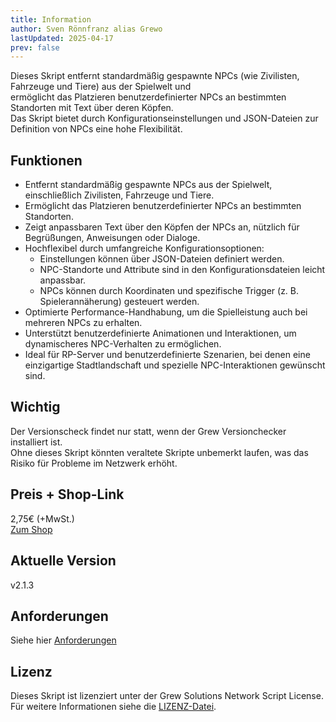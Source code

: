 ```yaml
---
title: Information
author: Sven Rönnfranz alias Grewo
lastUpdated: 2025-04-17
prev: false
---
```


Dieses Skript entfernt standardmäßig gespawnte NPCs (wie Zivilisten, Fahrzeuge und Tiere) aus der Spielwelt und<br/>
ermöglicht das Platzieren benutzerdefinierter NPCs an bestimmten Standorten mit Text über deren Köpfen.<br/>
Das Skript bietet durch Konfigurationseinstellungen und JSON-Dateien zur Definition von NPCs eine hohe Flexibilität.

## Funktionen
* Entfernt standardmäßig gespawnte NPCs aus der Spielwelt, einschließlich Zivilisten, Fahrzeuge und Tiere.
* Ermöglicht das Platzieren benutzerdefinierter NPCs an bestimmten Standorten.
* Zeigt anpassbaren Text über den Köpfen der NPCs an, nützlich für Begrüßungen, Anweisungen oder Dialoge.
* Hochflexibel durch umfangreiche Konfigurationsoptionen:
    * Einstellungen können über JSON-Dateien definiert werden.
    * NPC-Standorte und Attribute sind in den Konfigurationsdateien leicht anpassbar.
    * NPCs können durch Koordinaten und spezifische Trigger (z. B. Spielerannäherung) gesteuert werden.
* Optimierte Performance-Handhabung, um die Spielleistung auch bei mehreren NPCs zu erhalten.
* Unterstützt benutzerdefinierte Animationen und Interaktionen, um dynamischeres NPC-Verhalten zu ermöglichen.
* Ideal für RP-Server und benutzerdefinierte Szenarien, bei denen eine einzigartige Stadtlandschaft und spezielle NPC-Interaktionen gewünscht sind.

## Wichtig
Der Versionscheck findet nur statt, wenn der Grew Versionchecker installiert ist.<br/>
Ohne dieses Skript könnten veraltete Skripte unbemerkt laufen, was das Risiko für Probleme im Netzwerk erhöht.

## Preis + Shop-Link
2,75€ (+MwSt.)<br/>
<a href="https://store.grew-solutions.de/package/5453979" target="_blank">Zum Shop</a>

## Aktuelle Version 
v2.1.3

## Anforderungen
Siehe hier [Anforderungen](/grew_npc/required)

## Lizenz
Dieses Skript ist lizenziert unter der Grew Solutions Network Script License. Für weitere Informationen siehe die [LIZENZ-Datei](/grew_npc/license).
